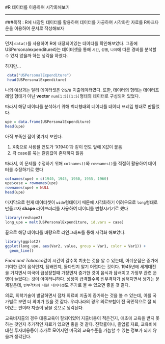 #R 데이터를 이용하여 시각화해보기

---------------------------------------

###목적 : R에 내장된 데이터를 활용하여 데이터를 가공하여 시각화한 자료를 R마크다운을 이용하여 문서로 작성해보자

---------------------------------------

먼저 `data()`를 사용하여 R에 내장되어있는 데이터를 확인해보았다.
그중에 USPersonalexpenditure라는 데이터셋을 통해 `시간`, `성별`, `나이`에 따른 경비를 분석할 수 있지 않을까 하는 생각을 하였다.

하지만...

```r
 data("USPersonalExpenditure")
 head(USPersonalExpenditure)
```
나의 예상과는 달리 데이터셋은 `연도별` 지출데이터였다. 
또한, 데이터의 형태는 데이터프레임 형태가 아닌 **vector** `num[1:5][1:5]`형태의 데이터로 구성되어 있었다. 

따라서 해당 데이터를 분석하기 위해 벡터형태의 데이터를 데이터 프레임 형태로 만들었다.

```r
upe = data.frame(USPersonalExpenditure)
head(upe)
```
아직 부족한 점이 몇가지 보인다.

1. X축으로 사용될 연도가 'X1940'과 같이 연도 앞에 X값이 붙음
2. 각 case를 묶는 칼럼값이 존재하지 않음

따라서, 이 문제를 수정하기 위해 `colnames()`와 `rownames()`를 적절히 활용하여 데이터를 수정하기로 했다

```r
colnames(upe) = c(1940, 1945, 1950, 1955, 1960)
upe$case = rownames(upe)
rownames(upe) = NULL
head(upe)
```

마지막으로 현재 데이터셋이 `wide`형태이기 때문에 시각화하기 어려우므로 `long`형태로 만들고자 **shape** 라이브러리를 사용하여
데이터를 변형시키기로 했다

```r
library(reshape2)
long_upe = melt(USPersonalExpenditure, id.vars = case)
```

끝으로 해당 데이터를 바탕으로 라인그래프를 통해 시각화 해보았다.

```r
library(ggplot2)
ggplot(long_upe, aes(Var2, value, group = Var1, color = Var1)) +
  geom_line()
```

*Food and Tabacco*값이 시간이 갈수록 치솟는 것을 알 수 있는데, 아쉬운점은 증가에 기여한 값이 음식인지, 담배인지, 둘다인지 알기 어렵다는 것이다.
1945년에 세계대전을 거치면서 미국이 급성장할때 가장먼저 증가한 것이 음식과 담배이고 가정부 관련 운영이 늘었다는 것이 아이러니하다.
성장이 급격할수록 빈부격차가 심해지면서 생기는 문제같은데, `빈부격차에 대한 데이터셋`도 추가로 볼 수 있으면 좋을 것 같다.

의료, 의학기술이 발달하면서 점차 의료비 지출이 증가하는 것을 볼 수 있는데, 이를 국가별로 보면 더 의미가 있을 것 같다. 우리나라의 경우 의료보험이 
전 국민적으로 잘 되어있는 편이라 지출이 낮을 것으로 생각된다.

교육비지출의 경우 대중교육이 잘되어있어 지출비용이 적은건지, 애초에 교육을 받지 못하는 것인지 추가적인 자료가 있으면 좋을 것 같다.
진학률이나, 졸업률 자료, 교육비에 대한 투자비용등이 추가로 모여지면 미국의 교육수준을 가늠할 수 있는 정보가 되지 않을까 생각된다.








